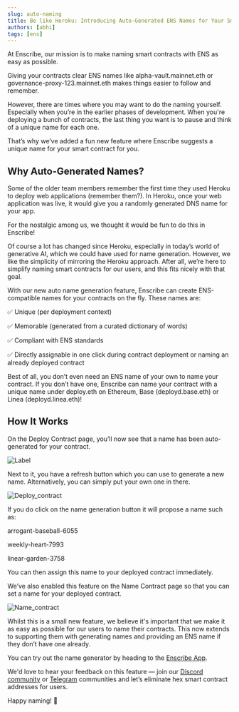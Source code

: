```yaml
---
slug: auto-naming
title: Be like Heroku: Introducing Auto-Generated ENS Names for Your Smart Contracts in Enscribe
authors: [abhi]
tags: [ens]
---
```


At Enscribe, our mission is to make naming smart contracts with ENS as easy as possible.

Giving your contracts clear ENS names like alpha-vault.mainnet.eth or governance-proxy-123.mainnet.eth makes things easier to follow and remember.

However, there are times where you may want to do the naming yourself. Especially when you’re in the earlier phases of development. When you're deploying a bunch of contracts, the last thing you want is to pause and think of a unique name for each one.

That’s why we’ve added a fun new feature where Enscribe suggests a unique name for your smart contract for you.

## Why Auto-Generated Names?
Some of the older team members remember the first time they used Heroku to deploy web applications (remember them?). In Heroku, once your web application was live, it would give you a randomly generated DNS name for your app.

For the nostalgic among us, we thought it would be fun to do this in Enscribe!

Of course a lot has changed since Heroku, especially in today’s world of generative AI, which we could have used for name generation. However, we like the simplicity of mirroring the Heroku approach. After all, we’re here to simplify naming smart contracts for our users, and this fits nicely with that goal.

With our new auto name generation feature, Enscribe can create ENS-compatible names for your contracts on the fly. These names are:

✅ Unique (per deployment context)

✅ Memorable (generated from a curated dictionary of words)

✅ Compliant with ENS standards

✅ Directly assignable in one click during contract deployment or naming an already deployed contract

Best of all, you don’t even need an ENS name of your own to name your contract. If you don’t have one, Enscribe can name your contract with a unique name under deploy.eth on Ethereum, Base (deployd.base.eth) or Linea (deployd.linea.eth)!

## How It Works
On the Deploy Contract page, you’ll now see that a name has been auto-generated for your contract.

![Label](label.png)

Next to it, you have a refresh button which you can use to generate a new name. Alternatively, you can simply put your own one in there.

![Deploy_contract](deploy_contract.png)

If you do click on the name generation button it will propose a name such as:

arrogant-baseball-6055

weekly-heart-7993

linear-garden-3758

You can then assign this name to your deployed contract immediately.

We’ve also enabled this feature on the Name Contract page so that you can set a name for your deployed contract.

![Name_contract](name_contract.png)

Whilst this is a small new feature, we believe it's important that we make it as easy as possible for our users to name their contracts. This now extends to supporting them with generating names and providing an ENS name if they don’t have one already.

You can try out the name generator by heading to the [Enscribe App](https://app.enscribe.xyz/).

We'd love to hear your feedback on this feature — join our [Discord community](https://discord.gg/8QUMMdS5GY) or [Telegram](https://t.me/enscribers) communities and let’s eliminate hex smart contract addresses for users.

Happy naming! 🚀